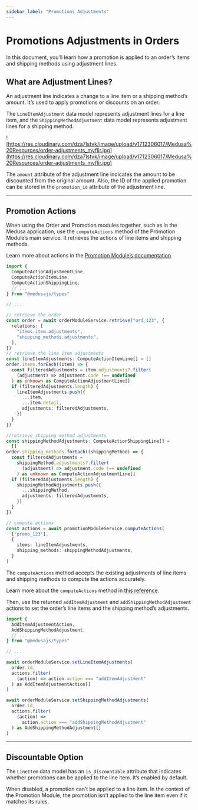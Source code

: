 ```yaml
---
sidebar_label: "Promotions Adjustments"
---
```


# Promotions Adjustments in Orders

In this document, you’ll learn how a promotion is applied to an order’s items and shipping methods using adjustment lines.

## What are Adjustment Lines?

An adjustment line indicates a change to a line item or a shipping method’s amount. It’s used to apply promotions or discounts on an order.

The `LineItemAdjustment` data model represents adjustment lines for a line item, and the `ShippingMethodAdjustment` data model represents adjustment lines for a shipping method.

![https://res.cloudinary.com/dza7lstvk/image/upload/v1712306017/Medusa%20Resources/order-adjustments_myflir.jpg](https://res.cloudinary.com/dza7lstvk/image/upload/v1712306017/Medusa%20Resources/order-adjustments_myflir.jpg)

The `amount` attribute of the adjustment line indicates the amount to be discounted from the original amount. Also, the ID of the applied promotion can be stored in the `promotion_id` attribute of the adjustment line.

---

## Promotion Actions

When using the Order and Promotion modules together, such as in the Medusa application, use the `computeActions` method of the Promotion Module’s main service. It retrieves the actions of line items and shipping methods.

<Note>

Learn more about actions in the [Promotion Module’s documentation](../../promotion/actions/).

</Note>

```ts
import {
  ComputeActionAdjustmentLine,
  ComputeActionItemLine,
  ComputeActionShippingLine,
  // ...
} from "@medusajs/types"

// ...

// retrieve the order
const order = await orderModuleService.retrieve("ord_123", {
  relations: [
    "items.item.adjustments",
    "shipping_methods.adjustments",
  ],
})
// retrieve the line item adjustments
const lineItemAdjustments: ComputeActionItemLine[] = []
order.items.forEach((item) => {
  const filteredAdjustments = item.adjustments?.filter(
    (adjustment) => adjustment.code !== undefined
  ) as unknown as ComputeActionAdjustmentLine[]
  if (filteredAdjustments.length) {
    lineItemAdjustments.push({
      ...item,
      ...item.detail,
      adjustments: filteredAdjustments,
    })
  }
})

//retrieve shipping method adjustments
const shippingMethodAdjustments: ComputeActionShippingLine[] =
  []
order.shipping_methods.forEach((shippingMethod) => {
  const filteredAdjustments =
    shippingMethod.adjustments?.filter(
      (adjustment) => adjustment.code !== undefined
    ) as unknown as ComputeActionAdjustmentLine[]
  if (filteredAdjustments.length) {
    shippingMethodAdjustments.push({
      ...shippingMethod,
      adjustments: filteredAdjustments,
    })
  }
})

// compute actions
const actions = await promotionModuleService.computeActions(
  ["promo_123"],
  {
    items: lineItemAdjustments,
    shipping_methods: shippingMethodAdjustments,
  }
)
```

The `computeActions` method accepts the existing adjustments of line items and shipping methods to compute the actions accurately.

<Note>

Learn more about the `computeActions` method in [this reference](../../../references/promotion/IPromotionModuleService/methods/promotion.IPromotionModuleService.computeActions.mdx).

</Note>

Then, use the returned `addItemAdjustment` and `addShippingMethodAdjustment` actions to set the order’s line items and the shipping method’s adjustments.

```ts
import {
  AddItemAdjustmentAction,
  AddShippingMethodAdjustment,
  // ...
} from "@medusajs/types"

// ...

await orderModuleService.setLineItemAdjustments(
  order.id,
  actions.filter(
    (action) => action.action === "addItemAdjustment"
  ) as AddItemAdjustmentAction[]
)

await orderModuleService.setShippingMethodAdjustments(
  order.id,
  actions.filter(
    (action) =>
      action.action === "addShippingMethodAdjustment"
  ) as AddShippingMethodAdjustment[]
)
```

---

## Discountable Option

The `LineItem` data model has an `is_discountable` attribute that indicates whether promotions can be applied to the line item. It’s enabled by default.

When disabled, a promotion can’t be applied to a line item. In the context of the Promotion Module, the promotion isn’t applied to the line item even if it matches its rules.
